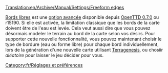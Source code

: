 [[Translation:en/Archive/Manual/Settings/Freeform edges]]


[[fr/Archive/Manual/Settings/Bords libres|Bords libres]] est une [[fr/Archive/Manual/Settings/Options avancées|option avancée]] disponible depuis [[fr/Archive/OpenTTD/OpenTTD 0.7.0|OpenTTD 0.7.0]] ou r15190. Si elle est activée, la limitation classique que les bords de la carte doivent être de l'eau est levée. Cela veut aussi dire que vous pouvez désormais modeler le terrain au bord de la carte selon vos désirs.
Pour supporter cette nouvelle fonctionnalité, vous pouvez maintenant choisir le type de bordure (eau ou forme libre) pour chaque bord individuellement, lors de la génération d'une nouvelle carte utilisant [[fr/Archive/Manual/TGP|Terragenesis]], ou chosiir ''aléatoire'' pour laisser le jeu décider pour vous.

[[Category:fr/Réglages et préférences]]
